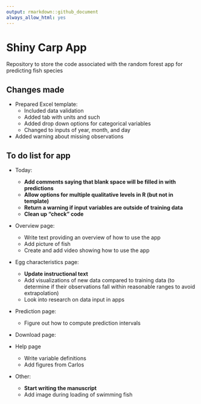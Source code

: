 ```yaml
---
output: rmarkdown::github_document
always_allow_html: yes
---
```


# Shiny Carp App

Repository to store the code associated with the random forest app for predicting fish species

## Changes made

- Prepared Excel template:
  - Included data validation
  - Added tab with units and such
  - Added drop down options for categorical variables
  - Changed to inputs of year, month, and day
- Added warning about missing observations
    

## To do list for app

- Today:
  - **Add comments saying that blank space will be filled in with predictions**
  - **Allow options for multiple qualitative levels in R (but not in template)**
  - **Return a warning if input variables are outside of training data**
  - **Clean up "check" code**

- Overview page: 
  - Write text providing an overview of how to use the app
  - Add picture of fish
  - Create and add video showing how to use the app

- Egg characteristics page:
  - **Update instructional text**
  - Add visualizations of new data compared to training data (to determine if their observations fall within reasonable ranges to avoid extrapolation)
  - Look into research on data input in apps
  
- Prediction page:
  - Figure out how to compute prediction intervals
  
- Download page:

- Help page
  - Write variable definitions
  - Add figures from Carlos
  
- Other:
  - **Start writing the manuscript**
  - Add image during loading of swimming fish
  
